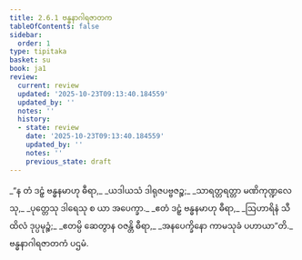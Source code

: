 ```yaml
---
title: 2.6.1 ဗန္ဓနာဂါရဇာတက
tableOfContents: false
sidebar:
  order: 1
type: tipitaka
basket: su
book: ja1
review:
  current: review
  updated: '2025-10-23T09:13:40.184559'
  updated_by: ''
  notes: ''
  history:
  - state: review
    date: '2025-10-23T09:13:40.184559'
    updated_by: ''
    notes: ''
    previous_state: draft
---
```



<ReviewStatus review={frontmatter.review} showDetails={true} />

<HypothesisAnnotation frontmatter={frontmatter} />

<DynamicBreadcrumb />

<Division number="101" book="ja1" e="ch" v="22" p="53">

<Paragraph number="502" type="verses" book="ja1">
_“န တံ ဒဠှံ ဗန္ဓနမာဟု ဓီရာ,_  
_ယဒါယသံ ဒါရုဇပဗ္ဗဇဉ္စ;_  
_သာရတ္တရတ္တာ မဏိကုဏ္ဍလေသု,_  
_ပုတ္တေသု ဒါရေသု စ ယာ အပေက္ခာ._  

</Paragraph>

</Division>
<Division number="102" book="ja1" e="ch" v="22" p="53">

<Paragraph number="503" type="verses" book="ja1">
_ဧတံ ဒဠှံ ဗန္ဓနမာဟု ဓီရာ,_  
_ဩဟာရိနံ သီထိလံ ဒုပ္ပမုဉ္စံ;_  
_ဧတမ္ပိ ဆေတွာန ဝဇန္တိ ဓီရာ,_  
_အနပေက္ခိနော ကာမသုခံ ပဟာယာ”တိ._  


</Paragraph>
</Division>

<Paragraph number="504" type="center" book="ja1">
ဗန္ဓနာဂါရဇာတကံ ပဌမံ.
</Paragraph>
